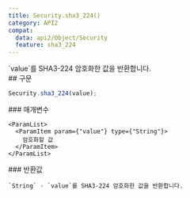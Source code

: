 ```yaml
---
title: Security.sha3_224()
category: API2
compat:
  data: api2/Object/Security
  feature: sha3_224
---
```


<Section>
  `value`를 SHA3-224 암호화한 값을 반환합니다.
</Section>
<Section>
  ## 구문

  ~~~js
  Security.sha3_224(value);
  ~~~

  <Section>
    ### 매개변수

    <ParamList>
      <ParamItem param={"value"} type={"String"}>
        암호화할 값
      </ParamItem>
    </ParamList>
  </Section>
  <Section>
    ### 반환값

    `String` - `value`를 SHA3-224 암호화한 값을 반환합니다.
  </Section>
</Section>